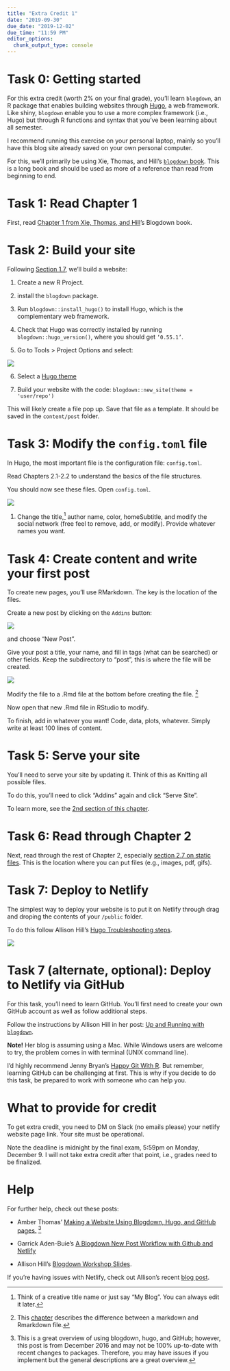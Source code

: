 ```yaml
---
title: "Extra Credit 1"
date: "2019-09-30"
due_date: "2019-12-02"
due_time: "11:59 PM"
editor_options: 
  chunk_output_type: console
---
```


# Task 0: Getting started

For this extra credit (worth 2% on your final grade), you'll learn `blogdown`, an R package that enables building websites through [Hugo](https://gohugo.io/getting-started/), a web framework. Like shiny, `blogdown` enable you to use a more complex framework (i.e., Hugo) but through R functions and syntax that you've been learning about all semester.

I recommend running this exercise on your personal laptop, mainly so you'll have this blog site already saved on your own personal computer.

For this, we'll primarily be using Xie, Thomas, and Hill's [`blogdown` book](https://bookdown.org/yihui/blogdown/). This is a long book and should be used as more of a reference than read from beginning to end.

# Task 1: Read Chapter 1

First, read [Chapter 1 from Xie, Thomas, and Hill](https://bookdown.org/yihui/blogdown/get-started.html)'s Blogdown book.

# Task 2: Build your site

Following [Section 1.7](https://bookdown.org/yihui/blogdown/get-started.html), we'll build a website:

1. Create a new R Project. 

2. install the `blogdown` package. 

3. Run `blogdown::install_hugo()` to install Hugo, which is the complementary web framework.

4. Check that Hugo was correctly installed by running `blogdown::hugo_version()`, where you should get `‘0.55.1’`.

5. Go to Tools > Project Options and select:

![](/images/assignment/rstudio-project-options.png)

6. Select a [Hugo theme](http://themes.gohugo.io)

7. Build your website with the code: `blogdown::new_site(theme = 'user/repo')`

This will likely create a file pop up. Save that file as a template. It should be saved in the `content/post` folder.

# Task 3: Modify the `config.toml` file

In Hugo, the most important file is the configuration file: `config.toml`.

Read Chapters 2.1-2.2 to understand the basics of the file structures.

You should now see these files. Open `config.toml`.

![](/images/assignment/blogdown-1.png)

1. Change the title,^[Think of a creative title name or just say "My Blog". You can always edit it later.] author name, color, homeSubtitle, and modify the social network (free feel to remove, add, or modify). Provide whatever names you want.

# Task 4: Create content and write your first post

To create new pages, you'll use RMarkdown. The key is the location of the files.

Create a new post by clicking on the `Addins` button:

![](/images/assignment/blogdown-2.png)

and choose "New Post".

Give your post a title, your name, and fill in tags (what can be searched) or other fields. Keep the subdirectory to "post", this is where the file will be created. 

![](/images/assignment/blogdown-3.png)

Modify the file to a .Rmd file at the bottom before creating the file. ^[This [chapter](https://bookdown.org/yihui/blogdown/output-format.html) describes the difference between a markdown and Rmarkdown file.]

Now open that new .Rmd file in RStudio to modify.

To finish, add in whatever you want! Code, data, plots, whatever. Simply write at least 100 lines of content.

# Task 5: Serve your site

You'll need to serve your site by updating it. Think of this as Knitting all possible files.

To do this, you'll need to click "Addins" again and click "Serve Site".

To learn more, see the [2nd section of this chapter](https://bookdown.org/yihui/blogdown/workflow.html).

# Task 6: Read through Chapter 2

Next, read through the rest of Chapter 2, especially [section 2.7 on static files](https://bookdown.org/yihui/blogdown/static-files.html). This is the location where you can put files (e.g., images, pdf, gifs).

# Task 7: Deploy to Netlify

The simplest way to deploy your website is to put it on Netlify through drag and droping the contents of your `/public` folder.

To do this follow Allison Hill's [Hugo Troubleshooting steps](https://alison.rbind.io/post/2019-03-04-hugo-troubleshooting/#netlify-drag-and-drop).

![](/images/assignment/hill-deploy.gif)

# Task 7 (alternate, optional): Deploy to Netlify via GitHub

For this task, you'll need to learn GitHub. You'll first need to create your own GitHub account as well as follow additional steps.

Follow the instructions by Allison Hill in her post: [Up and Running with `blogdown`](https://apreshill.rbind.io/post/up-and-running-with-blogdown/).

**Note!** Her blog is assuming using a Mac. While Windows users are welcome to try, the problem comes in with terminal (UNIX command line). 

I'd highly recommend Jenny Bryan's [Happy Git With R](https://happygitwithr.com/install-intro.html). But remember, learning GitHub can be challenging at first. This is why if you decide to do this task, be prepared to work with someone who can help you.

# What to provide for credit

To get extra credit, you need to DM on Slack (no emails please) your netlify website page link. Your site must be operational.

Note the deadline is midnight by the final exam, 5:59pm on Monday, December 9. I will not take extra credit after that point, i.e., grades need to be finalized.

# Help

For further help, check out these posts:

- Amber Thomas' [Making a Website Using Blogdown, Hugo, and GitHub pages.](http://amber.rbind.io/blog/2016/12/19/creatingsite/) ^[This is a great overview of using blogdown, hugo, and GitHub; however, this post is from December 2016 and may not be 100% up-to-date with recent changes to packages. Therefore, you may have issues if you implement but the general descriptions are a great overview.]

- Garrick Aden-Buie's [A Blogdown New Post Workflow with Github and Netlify](https://www.garrickadenbuie.com/blog/blogdown-netlify-new-post-workflow/)

- Allison Hill's [Blogdown Workshop Slides](https://alison.rbind.io/slides/blogdown-workshop-slides.html#1).

If you're having issues with Netlify, check out Allison's recent [blog post](https://alison.rbind.io/post/2019-03-04-hugo-troubleshooting/).
